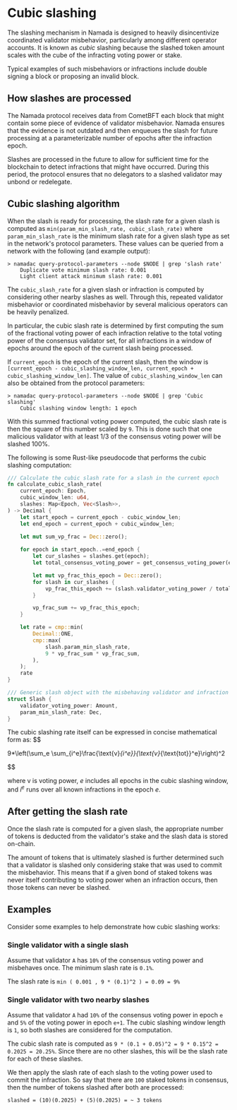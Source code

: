 # Cubic slashing

The slashing mechanism in Namada is designed to heavily disincentivize coordinated validator misbehavior, particularly among different operator accounts.
It is known as *cubic* slashing because the slashed token amount scales with the cube of the infracting voting power or stake.

Typical examples of such misbehaviors or infractions include double signing a block or proposing an invalid block.

## How slashes are processed

The Namada protocol receives data from CometBFT each block that might contain some piece of evidence of validator misbehavior.
Namada ensures that the evidence is not outdated and then enqueues the slash for future processing at a parameterizable number of epochs after the infraction epoch.

Slashes are processed in the future to allow for sufficient time for the blockchain to detect infractions that might have occurred.
During this period, the protocol ensures that no delegators to a slashed validator may unbond or redelegate.

## Cubic slashing algorithm

When the slash is ready for processing, the slash rate for a given slash is computed as
    ```
    min(param_min_slash_rate, cubic_slash_rate)
    ```
where `param_min_slash_rate` is the minimum slash rate for a given slash type as set in the network's protocol parameters.
These values can be queried from a network with the following (and example output):
```
> namadac query-protocol-parameters --node $NODE | grep 'slash rate'
    Duplicate vote minimum slash rate: 0.001
    Light client attack minimum slash rate: 0.001
```

The `cubic_slash_rate` for a given slash or infraction is computed by considering other nearby slashes as well.
Through this, repeated validator misbehavior or coordinated misbehavior by several malicious operators can be heavily penalized.

In particular, the cubic slash rate is determined by first computing the sum of the fractional voting power of each infraction relative to the total voting power of the consensus validator set,
for all infractions in a window of epochs around the epoch of the current slash being processed. 

If `current_epoch` is the epoch of the current slash, then the window is `[current_epoch - cubic_slashing_window_len, current_epoch + cubic_slashing_window_len]`.
The value of `cubic_slashing_window_len` can also be obtained from the protocol parameters:
```
> namadac query-protocol-parameters --node $NODE | grep 'Cubic slashing'
    Cubic slashing window length: 1 epoch
```

With this summed fractional voting power computed, the cubic slash rate is then the square of this number scaled by `9`.
This is done such that one malicious validator with at least 1/3 of the consensus voting power will be slashed 100%.

The following is some Rust-like pseudocode that performs the cubic slashing computation:
```rust
/// Calculate the cubic slash rate for a slash in the current epoch
fn calculate_cubic_slash_rate(
    current_epoch: Epoch,
    cubic_window_len: u64,
    slashes: Map<Epoch, Vec<Slash>>,
) -> Decimal {
    let start_epoch = current_epoch - cubic_window_len;
    let end_epoch = current_epoch + cubic_window_len;
    
    let mut sum_vp_frac = Dec::zero();

    for epoch in start_epoch..=end_epoch {
        let cur_slashes = slashes.get(epoch);
        let total_consensus_voting_power = get_consensus_voting_power(epoch);

        let mut vp_frac_this_epoch = Dec::zero();
        for slash in cur_slashes {
            vp_frac_this_epoch += (slash.validator_voting_power / total_consensus_voting_power)
        }

        vp_frac_sum += vp_frac_this_epoch;
    }

    let rate = cmp::min(
        Decimal::ONE,
        cmp::max(
            slash.param_min_slash_rate,
            9 * vp_frac_sum * vp_frac_sum,
        ),
    );
    rate
}

/// Generic slash object with the misbehaving validator and infraction type
struct Slash {
    validator_voting_power: Amount,
    param_min_slash_rate: Dec,
}
```

The cubic slashing rate itself can be expressed in concise mathematical form as:
$$  

9*\left(\sum_e \sum_{i^e}\frac{\text{v}_{i^e}}{\text{v}_{\text{tot}}^e}\right)^2

$$

where $\text{v}$ is voting power, $e$ includes all epochs in the cubic slashing window, and $i^e$ runs over all known infractions in the epoch $e$.

## After getting the slash rate

Once the slash rate is computed for a given slash, the appropriate number of tokens is deducted from the validator's stake and the slash data is stored on-chain.

The amount of tokens that is ultimately slashed is further determined such that a validator is slashed only considering stake that was used to commit the misbehavior.
This means that if a given bond of staked tokens was never itself contributing to voting power when an infraction occurs, then those tokens can never be slashed.

## Examples
Consider some examples to help demonstrate how cubic slashing works:

### Single validator with a single slash

Assume that validator `A` has `10%` of the consensus voting power and misbehaves once. The minimum slash rate is `0.1%`.

The slash rate is `min ( 0.001 , 9 * (0.1)^2 ) = 0.09 = 9%`

### Single validator with two nearby slashes

Assume that validator `A` had `10%` of the consensus voting power in epoch `e` and `5%` of the voting power in epoch `e+1`.
The cubic slashing window length is `1`, so both slashes are considered for the computation.

The cubic slash rate is computed as `9 * (0.1 + 0.05)^2 = 9 * 0.15^2 = 0.2025 = 20.25%`.
Since there are no other slashes, this will be the slash rate for each of these slashes.

We then apply the slash rate of each slash to the voting power used to commit the infraction.
So say that there are `100` staked tokens in consensus, then the number of tokens slashed after both are processed:
```
slashed = (10)(0.2025) + (5)(0.2025) = ~ 3 tokens
```